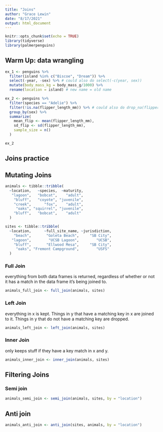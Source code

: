 ```yaml
---
title: "Joins"
author: "Grace Lewin"
date: "8/17/2021"
output: html_document
---
```


```r
knitr::opts_chunk$set(echo = TRUE)
library(tidyverse)
library(palmerpenguins)
```

## Warm Up: data wrangling

```r
ex_1 <- penguins %>% 
  filter(island %in% c("Biscoe", "Dream")) %>% 
  select(-year, -sex) %>% # could also do select(-c(year, sex))
  mutate(body_mass_kg = body_mass_g/1000) %>% 
  rename(location = island) # new name = old name
```


```r
ex_2 <- penguins %>% 
  filter(species == "Adelie") %>% 
  filter(!is.na(flipper_length_mm)) %>% # could also do drop_na(flipper_length_mm)
  group_by(sex) %>% 
  summarize(
    mean_flip <- mean(flipper_length_mm),
    sd_flip <- sd(flipper_length_mm),
    sample_size = n()
  )

ex_2
```


## Joins practice

## Mutating Joins

```r
animals <- tibble::tribble(
  ~location,   ~species,  ~maturity,
   "lagoon",   "bobcat",    "adult",
    "bluff",   "coyote", "juvenile",
    "creek",      "fox",    "adult",
     "oaks", "squirrel", "juvenile",
    "bluff",   "bobcat",    "adult"
  )

sites <- tibble::tribble(
  ~location,      ~full_site_name, ~jurisdiction,
    "beach",       "Goleta Beach",     "SB City",
   "lagoon",        "UCSB Lagoon",        "UCSB",
    "bluff",       "Ellwood Mesa",     "SB City",
     "oaks", "Fremont Campground",        "USFS"
  )
```


### Full Join

everything from both data frames is returned, regardless of whether or not it has a match in the data frame it's being joined to.

```r
animals_full_join <- full_join(animals, sites)
```

### Left Join

everything in x is kept. Things in y that have a matching key in x are joined to it. Things in y that do not have a matching key are dropped.

```r
animals_left_join <- left_join(animals, sites)
```

### Inner Join

only keeps stuff if they have a key match in x and y.

```r
animals_inner_join <- inner_join(animals, sites)
```

## Filtering Joins

### Semi join

```r
animals_semi_join <- semi_join(animals, sites, by = "location")
```

## Anti join

```r
animals_anti_join <- anti_join(sites, animals, by = "location")
```


